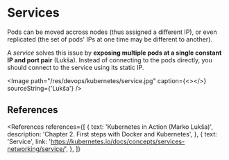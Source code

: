 
# Services

Pods can be moved accross nodes (thus assigned a different IP), or even replicated (the set of pods' IPs at one time may be different to another).

A _service_ solves this issue by **exposing multiple pods at a single constant IP and port pair** (Lukša). Instead of connecting to the pods directly, you should connect to the service using its static IP.

<Image path="/res/devops/kubernetes/service.jpg" caption={<></>} sourceString={'Lukša'} />

## References

<References
  references={[
    {
      text: 'Kubernetes in Action (Marko Lukša)',
      description: 'Chapter 2. First steps with Docker and Kubernetes',
    },
    {
      text: 'Service',
      link: 'https://kubernetes.io/docs/concepts/services-networking/service/',
    },
  ]}
></References>
